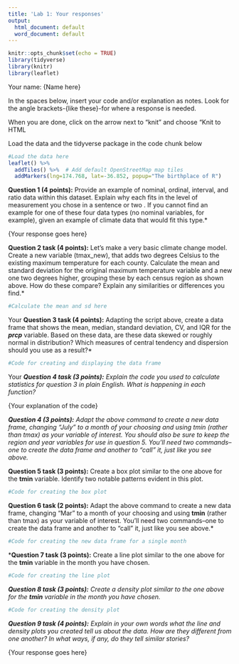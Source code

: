 ```yaml
---
title: 'Lab 1: Your responses'
output:
  html_document: default
  word_document: default
---
```


```r
knitr::opts_chunk$set(echo = TRUE)
library(tidyverse)
library(knitr)
library(leaflet)
```

Your name: {Name here}

In the spaces below, insert your code and/or explanation as notes. Look for the angle brackets-{like these}-for where a response is needed.

When you are done, click on the arrow next to "knit" and choose "Knit to HTML

Load the data and the tidyverse package in the code chunk below

```r
#Load the data here
leaflet() %>%
  addTiles() %>%  # Add default OpenStreetMap map tiles
  addMarkers(lng=174.768, lat=-36.852, popup="The birthplace of R")
```

**Question 1 (4 points):** Provide an example of nominal, ordinal, interval, and ratio data within this dataset. Explain why each fits in the level of measurement you chose in a sentence or two . If you cannot find an example for one of these four data types (no nominal variables, for example), given an example of climate data that would fit this type.*

{Your response goes here}

**Question 2 task (4 points):** Let's make a very basic climate change model. Create a new variable (tmax_new), that adds two degrees Celsius to the existing maximum temperature for each county. Calculate the mean and standard deviation for the original maximum temperature variable and a new one two degrees higher, grouping these by each census region as shown above. How do these compare? Explain any similarities or differences you find.*

```r
#Calculate the mean and sd here

```

{Your explanation of the results}

**Question 3 task (4 points):** Adapting the script above, create a data frame that shows the mean, median, standard deviation, CV, and IQR for the _**prcp**_ variable. Based on these data, are these data skewed or roughly normal in distribution? Which measures of central tendency and dispersion should you use as a result?*

```r
#Code for creating and displaying the data frame

```

{Your explanation of the results}

***Question 4 task (3 points):** Explain the code you used to calculate statistics for question 3 in plain English. What is happening in each function?*

{Your explanation of the code}

***Question 4 (3 points):** Adapt the above command to create a new data frame, changing “July” to a month of your choosing and using tmin (rather than tmax) as your variable of interest. You should also be sure to keep the region and year variables for use in question 5. You'll need two commands--one to create the data frame and another to "call" it, just like you see above.*

**Question 5 task (3 points):** Create a box plot similar to the one above for the **tmin** variable. Identify two notable patterns evident in this plot. 

```r
#Code for creating the box plot

```

**Question 6 task (2 points):** Adapt the above command to create a new data frame, changing "Mar" to a month of your choosing and using **tmin** (rather than tmax) as your variable of interest. You'll need two commands--one to create the data frame and another to "call" it, just like you see above.*

```r
#Code for creating the new data frame for a single month

```

***Question 7 task (3 points):** Create a line plot similar to the one above for the **tmin** variable in the month you have chosen.

```r
#Code for creating the line plot

```

***Question 8 task (3 points):** Create a density plot similar to the one above for the **tmin** variable in the month you have chosen.*

```r
#Code for creating the density plot

```

***Question 9 task (4 points):** Explain in your own words what the line and density plots you created tell us about the data. How are they different from one another? In what ways, if any, do they tell similar stories?*

{Your response goes here}